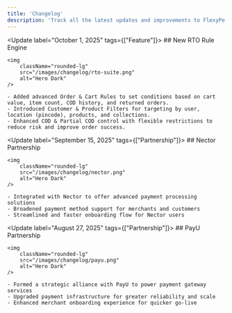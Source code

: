 ```yaml
---
title: 'Changelog'
description: 'Track all the latest updates and improvements to FlexyPe'
---
```


<Update label="October 1, 2025" tags={["Feature"]}>
    ## New RTO Rule Engine

    <img
        className="rounded-lg"
        src="/images/changelog/rto-suite.png"
        alt="Hero Dark"
    />

    - Added advanced Order & Cart Rules to set conditions based on cart value, item count, COD history, and returned orders.
    - Introduced Customer & Product Filters for targeting by user, location (pincode), products, and collections.
    - Enhanced COD & Partial COD control with flexible restrictions to reduce risk and improve order success.
</Update>

<Update label="September 15, 2025" tags={["Partnership"]}>
    ## Nector Partnership

    <img
        className="rounded-lg"
        src="/images/changelog/nector.png"
        alt="Hero Dark"
    />

    - Integrated with Nector to offer advanced payment processing solutions
    - Broadened payment method support for merchants and customers
    - Streamlined and faster onboarding flow for Nector users
</Update>

<Update label="August 27, 2025" tags={["Partnership"]}>
    ## PayU Partnership

    <img
        className="rounded-lg"
        src="/images/changelog/payu.png"
        alt="Hero Dark"
    />

    - Formed a strategic alliance with PayU to power payment gateway services
    - Upgraded payment infrastructure for greater reliability and scale
    - Enhanced merchant onboarding experience for quicker go-live
</Update>
